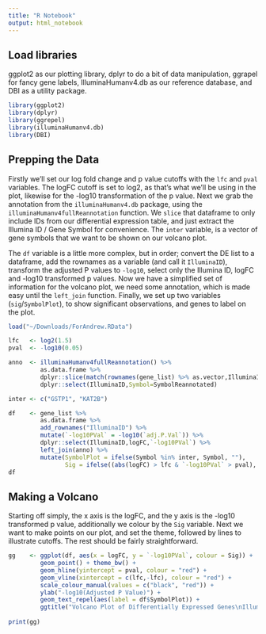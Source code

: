 ```yaml
---
title: "R Notebook"
output: html_notebook
---
```


## Load libraries
ggplot2 as our plotting library, dplyr to do a bit of data manipulation, ggrapel for fancy gene labels, IlluminaHumanv4.db as our reference database, and DBI as a utility package. 

```r
library(ggplot2)
library(dplyr)
library(ggrepel)
library(illuminaHumanv4.db)
library(DBI)
```

## Prepping the Data
Firstly we'll set our log fold change and p value cutoffs with the `lfc` and `pval` variables. The logFC cutoff is set to log2, as that's what we'll be using in the plot, likewise for the -log10 transformation of the p value. Next we grab the annotation from the `illuminaHumanv4.db` package, using the `illuminaHumanv4fullReannotation` function. We `slice` that dataframe to only include IDs from our differential expression table, and just extract the Illumina ID / Gene Symbol for convenience. The `inter` variable, is a vector of gene symbols that we want to be shown on our volcano plot. 

The `df` variable is a little more complex, but in order; convert the DE list to a dataframe, add the rownames as a variable (and call it `IlluminaID`), transform the adjusted P values to `-log10`, select only the Illumina ID, logFC and -log10 transformed p values. Now we have a simplified set of information for the volcano plot, we need some annotation, which is made easy until the `left_join` function. Finally, we set up two variables (`sig`/`SymbolPlot`), to show significant observations, and genes to label on the plot. 

```r
load("~/Downloads/ForAndrew.RData")

lfc   <- log2(1.5)
pval  <- -log10(0.05)

anno  <- illuminaHumanv4fullReannotation() %>% 
         as.data.frame %>% 
         dplyr::slice(match(rownames(gene_list) %>% as.vector,IlluminaID)) %>% 
         dplyr::select(IlluminaID,Symbol=SymbolReannotated)

inter <- c("GSTP1", "KAT2B")

df    <- gene_list %>% 
         as.data.frame %>% 
         add_rownames("IlluminaID") %>% 
         mutate(`-log10PVal` = -log10(`adj.P.Val`)) %>% 
         dplyr::select(IlluminaID,logFC,`-log10PVal`) %>% 
         left_join(anno) %>% 
         mutate(SymbolPlot = ifelse(Symbol %in% inter, Symbol, ""),
                Sig = ifelse((abs(logFC) > lfc & `-log10PVal` > pval), "Sig", ""))
df
```


## Making a Volcano
Starting off simply, the x axis is the logFC, and the y axis is the -log10 transformed p value, additionally we colour by the `Sig` variable. Next we want to make points on our plot, and set the theme, followed by lines to illustrate cutoffs. The rest should be fairly straightforward. 

```r
gg    <- ggplot(df, aes(x = logFC, y = `-log10PVal`, colour = Sig)) +
         geom_point() + theme_bw() + 
         geom_hline(yintercept = pval, colour = "red") +
         geom_vline(xintercept = c(lfc,-lfc), colour = "red") +
         scale_colour_manual(values = c("black", "red")) +
         ylab("-log10(Adjusted P Value)") +
         geom_text_repel(aes(label = df$SymbolPlot)) + 
         ggtitle("Volcano Plot of Differentially Expressed Genes\nIllumina HT12-v4 Microarray")
                         
print(gg)
```



